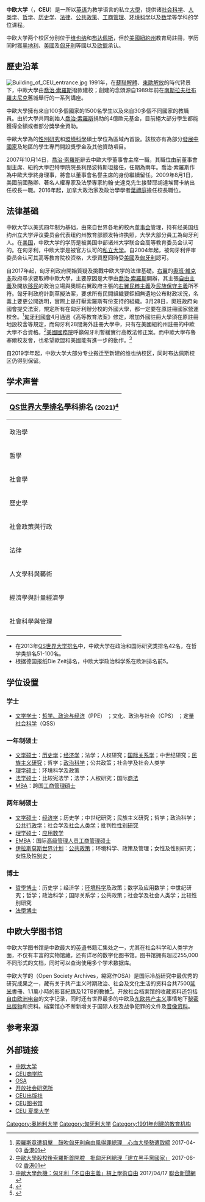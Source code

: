 {{Infobox university
|name            = 中欧大学
|native_name     = Central European University{{en}}<br />Zentraleuropäische Universität{{de}}<br />Közép-európai Egyetem{{hu}}
|latin_name      = Universitas Europae Centralis
|image           = Central European University Logo.svg
|image_size = 250px
|motto           =
|founder         = [[索罗斯|索罗斯]]
|established     = 1991年
|type            = {{AUT}}[[私立大学|私立大学]]<br>{{HUN}}[[私立大学|私立大学]]<br>{{USA}}[[纽约州|纽约州]]註冊
|endowment       = $8.80亿<ref name="The Chronicle of Higher Education">{{cite web|url=http://chronicle.com/article/For-President-of-Central/65338/|title=For President of Central European U., All Roads Have Led to Budapest|first=Aisha|last=Labi|date=2 May 2010|publisher=|accessdate=15 June 2016|via=The Chronicle of Higher Education|archive-date=2011-08-06|archive-url=https://web.archive.org/web/20110806044317/http://chronicle.com/article/For-President-of-Central/65338/|dead-url=no}}</ref>
|staff           =
|faculty         = 399<ref>{{cite web|url=https://www.ceu.edu/about/facts-figures/staff|title=Faculty and Staff  - Central European University|publisher=|accessdate=15 June 2016|archive-date=2016-08-22|archive-url=https://web.archive.org/web/20160822184719/http://www.ceu.edu/about/facts-figures/staff|dead-url=no}}</ref>
|president       = [[葉禮庭|葉禮庭]]
|principal       =
|rector          = [[葉禮庭|葉禮庭]]
|chancellor      = 
|vice_chancellor =
|dean            =
|head_label      =
|head            =
|students        = 1,380<ref>{{cite web|url=https://www.ceu.edu/about/facts-figures/students|title=Students - Central European University|publisher=|accessdate=15 June 2016|archive-date=2016-08-22|archive-url=https://web.archive.org/web/20160822184821/http://www.ceu.edu/about/facts-figures/students|dead-url=no}}</ref>
|postgrad        = 940
|doctoral        = 440
|city            = {{AUT}}[[维也纳|维也纳]]校区<br>{{HUN}}[[布达佩斯|布达佩斯]]校区
|campus          = 城区
|coordinates = {{Coord|47|30|1.85|N|19|2|58.49|E|region:HU_type:edu|display=title}}
|free_label      =
|free            =
|colors          = 绿松色 {{color box|#0099ba}}
|mascot          =
|affiliations    = 
|website         = {{url|http://www.ceu.edu}}
}}
'''中欧大学'''（{{lang-en|'''Central European University'''}}，'''CEU'''）是一所以[[英语|英语]]为教学语言的私立[[大學|大學]]，提供诸[[社会科学|社会科学]]、[[人类学|人类学]]、[[哲学|哲学]]、[[历史学|历史学]]、[[法律|法律]]、[[公共政策|公共政策]]、[[工商管理|工商管理]]、[[环境科学|环境科学]]以及[[数学|数学]]等学科的学位课程。

中欧大学两个校区分别位于[[维也纳|维也纳]]和[[布达佩斯|布达佩斯]]，但於[[美國|美國]][[紐約州|紐約州]]教育局註冊，学历同时獲[[奥地利|奥地利]]、[[美國|美國]]及[[匈牙利|匈牙利]]等國以及[[欧盟|欧盟]]承认。

==歷史沿革==
[[File:Building_of_CEU_entrance.jpg|thumb]]
1991年，在[[蘇聯解體|蘇聯解體]]、[[東歐解放|東歐解放]]的時代背景下，中歐大學由[[喬治·索羅斯|喬治·索羅斯]]撥款建校；創建的念頭源自1989年前在[[南斯拉夫|南斯拉夫]][[杜布羅夫尼克|杜布羅夫尼克]]舊城舉行的一系列講座。

中歐大學擁有來自100多個國家的1500名學生以及來自30多個不同國家的教職員。由於大學共同創始人[[喬治·索羅斯|喬治·索羅斯]]捐助的4億歐元基金，目前絕大部分學生都能獲得全額或者部分獎學金資助。

中歐大學為的[[性別研究|性別研究]]和[[環境科學|環境科學]]碩士學位為區域內首設。該校亦有為部分[[發展中國家|發展中國家]]及地區的學生專門開設獎學金及其他資助項目。

2007年10月14日，[[喬治·索羅斯|喬治·索羅斯]]辭去中歐大學董事會主席一職，其職位由前董事會副主席、紐約大學巴特學院院長利昂波特斯坦接任，任期為兩年。喬治·索羅斯作為中歐大學終身理事，將會以董事會名譽主席的身份繼續留任。2009年8月1日，美國前國務卿、著名人權專家及法學專家約翰·史達克先生接替耶胡達埃爾卡納出任校長一職。2016年起，加拿大政治家及政治學學者[[葉禮庭|葉禮庭]]擔任校長職位。

==法律基础==
中欧大学以美式四年制为基础，由來自世界各地的校內[[董事会|董事会]]管理，持有经美国纽约州立大学评议委员会代表纽约州教育部颁发特许执照，大學大部分員工為匈牙利人。在[[美国|美国]]，中欧大学的学历是被美国中部诸州大学联合会高等教育委员会认可的。在匈牙利，中欧大学是被官方认可的[[私立大学|私立大学]]。自2004年起，被匈牙利评审委员会认可其高等教育院校资格，大學資歷同時受[[美國|美國]]及[[匈牙利|匈牙利]]認可。

自2017年起，匈牙利政府開始質疑及挑戰中欧大学的法律基礎。[[右翼|右翼]]的[[奧班·維克多|奧班·維克多]]政府尋求要取締中歐大學，主要原因是大學由[[喬治·索羅斯|喬治·索羅斯]]開辦，其主張[[自由主義|自由主義]]及開放[[移民|移民]]的政治立場與奧班右翼政府主張的[[右翼民粹主義|右翼民粹主義]]及[[民族保守主義|民族保守主義]]所不符。匈牙利政府計劃草擬法案，要求所有民間組織要鉅細無遺地公布財政狀況，名義上要更公開透明，實際上是打壓索羅斯有份支持的組織。3月28日，奧班政府向國會提交法案，規定所有在匈牙利辦分校的外國大學，都一定要在原註冊國家營運校舍。<ref>[https://www.hk01.com/%E5%8D%B3%E6%99%82%E5%9C%8B%E9%9A%9B/82063/%E7%B4%A2%E7%BE%85%E6%96%AF%E7%AB%9F%E9%81%AD%E7%8B%99%E6%93%8A-%E9%BC%93%E5%90%B9%E5%8C%88%E7%89%99%E5%88%A9%E8%87%AA%E7%94%B1%E9%A2%A8%E5%BE%97%E7%BD%AA%E7%B8%BD%E7%90%86-%E5%BF%83%E8%A1%80%E5%A4%A7%E5%AD%B8%E5%8B%A2%E9%81%AD%E5%8F%96%E7%B7%A0 索羅斯竟遭狙擊　鼓吹匈牙利自由風得罪總理　心血大學勢遭取締] {{Wayback|url=https://www.hk01.com/%E5%8D%B3%E6%99%82%E5%9C%8B%E9%9A%9B/82063/%E7%B4%A2%E7%BE%85%E6%96%AF%E7%AB%9F%E9%81%AD%E7%8B%99%E6%93%8A-%E9%BC%93%E5%90%B9%E5%8C%88%E7%89%99%E5%88%A9%E8%87%AA%E7%94%B1%E9%A2%A8%E5%BE%97%E7%BD%AA%E7%B8%BD%E7%90%86-%E5%BF%83%E8%A1%80%E5%A4%A7%E5%AD%B8%E5%8B%A2%E9%81%AD%E5%8F%96%E7%B7%A0 |date=20180419053314 }} 2017-04-03 [[香港01|香港01]]</ref>[[匈牙利國會|匈牙利國會]]4月通過《高等教育法案》修定，增加外國註冊大學須在原註冊地設校舍等規定，而匈牙利28間海外註冊大學中，只有在美國紐約州註冊的中歐大學不合資格。<ref>[https://www.hk01.com/%E5%8D%B3%E6%99%82%E5%9C%8B%E9%9A%9B/95229/%E4%B8%AD%E6%AD%90%E5%A4%A7%E5%AD%B8%E6%AE%BA%E6%A0%A1%E5%BE%8C%E7%B4%A2%E7%BE%85%E6%96%AF%E9%A6%96%E9%96%8B%E8%85%94-%E6%89%B9%E5%8C%88%E7%89%99%E5%88%A9%E7%B8%BD%E7%90%86-%E5%BB%BA%E7%AB%8B%E9%BB%91%E6%89%8B%E9%BB%A8%E5%9C%8B%E5%AE%B6 中歐大學殺校後索羅斯首開腔　批匈牙利總理「建立黑手黨國家」] {{Wayback|url=https://www.hk01.com/%E5%8D%B3%E6%99%82%E5%9C%8B%E9%9A%9B/95229/%E4%B8%AD%E6%AD%90%E5%A4%A7%E5%AD%B8%E6%AE%BA%E6%A0%A1%E5%BE%8C%E7%B4%A2%E7%BE%85%E6%96%AF%E9%A6%96%E9%96%8B%E8%85%94-%E6%89%B9%E5%8C%88%E7%89%99%E5%88%A9%E7%B8%BD%E7%90%86-%E5%BB%BA%E7%AB%8B%E9%BB%91%E6%89%8B%E9%BB%A8%E5%9C%8B%E5%AE%B6 |date=20180418230420 }}2017-06-02 [[香港01|香港01]]</ref>[[美國國務院|美國國務院]]呼籲匈牙利暫緩實行高教法修正案。而中歐大學布魯塞爾校友會，也希望歐盟和美國能有進一步的動作。<ref>[https://global.udn.com/global_vision/story/8663/2408770 中歐大學危機：匈牙利「不自由主義」槓上學術自由] {{Wayback|url=https://global.udn.com/global_vision/story/8663/2408770 |date=20180418225842 }} 2017/04/17 [[聯合新聞網|聯合新聞網]]</ref>

自2019学年起，中欧大学大部分专业搬迁至新建的维也纳校区，同时布达佩斯校区仍得到保留。

==学术声誉==
{|class="infobox" style="width: 22em;"
|-
! colspan="2" style="font-size: 100%; text-align: center;" |
<big>[[QS世界大學排名|QS世界大學排名]]學科排名</big> (2021)<ref name="QS_Rank">{{cite web|title=Central European University – QS Top University Rankings|url=https://www.topuniversities.com/universities/central-european-university|access-date=2 April 2021|publisher=[[QS世界大學排名|QS世界大學排名]]}}</ref>
|-
| 政治學
| 25
|-
| 哲學
| 35
|-
| 社會學
| 66
|-
| 歷史學
| 51–100
|-
| 社會政策與行政 
| 51–100
|-
| 法律
| 101–150
|-
| 人文學科與藝術
| 118
|-
| 經濟學與計量經濟學
| 151–200
|-
| 社會科學與管理
| 180
|-
|}
* 在2013年[[QS世界大学排名|QS世界大学排名]]中，中欧大学在政治和国际研究类排名42名，在哲学类排名51-100名。
* 根据德国报纸Die Zeit排名，中欧大学政治科学系在欧洲排名前5。

==学位设置==
===学士===
* [[文学学士|文学学士]]：[[哲學、政治學及經濟學|哲学、政治与经济]]（PPE） ；文化、政治与社会（CPS） ；定量[[社会科学|社会科学]]（QSS）
===一年制硕士===
* [[文学硕士|文学硕士]]：[[歷史學|历史学]]；[[经济学|经济学]]；法学；人权研究；[[國際關係學|国际关系学]]；中世纪研究；[[民族主義研究|民族主义研究]]；哲学；[[政治学|政治科学]]；公共政策；社会学及社会人类学
* [[理学硕士|理学硕士]]：环境科学及政策
* [[法学硕士|法学硕士]]：比较宪法学；法学；人权研究；国际[[商法|商法]]
* [[MBA|MBA]]：跨国[[工商管理碩士|工商管理碩士]]
===两年制硕士===
* [[文学硕士|文学硕士]]：[[经济学|经济学]]；历史学；中世纪研究；民族主义研究；哲学；政治科学；[[公共行政学|公共行政学]]；社会学及[[社會人類學|社会人类学]]；批判性[[性别研究|性别研究]]
* [[理学硕士|理学硕士]]：[[应用数学|应用数学]]
* [[EMBA|EMBA]]：国际[[高级管理人员工商管理硕士|高级管理人员工商管理硕士]]
* [[伊拉斯莫斯世界计划|伊拉斯莫斯世界计划]]：[[公共政策|公共政策]]；环境科学、政策及管理；女性及性别研究；女性及性别史；
===博士===
* [[哲學博士|哲學博士]]：历史学；经济学；[[环境科学|环境科学]]及政策；数学及应用数学；中世纪研究；哲学；政治科学；国际关系学；公共政策；社会学及社会人类学；比较性别研究
* [[法學博士|法學博士]]

==中欧大学图书馆==
中欧大学图书馆是中欧最大的[[英语|英语]]书籍汇集处之一，尤其在社会科学和人类学方面，不仅有丰富的实物馆藏，还有详尽的数字化图书馆。图书馆拥有超过255,000不同形式的文档，同时可以查询使用多个学术数据库。

中欧大学的{{tsl|en|Open Society Archives|开放社会档案馆}}（Open Society Archives，縮寫作OSA）是国际冷战研究中最优秀的研究成果之一，藏有关于共产主义时期政治、社会及文化生活的资料合共7500[[延米|延米]]書冊、1.1萬小時的影音紀錄及12TB的數據<ref>{{cite web|url=http://www.osaarchivum.org/about-us|title=About Us - OSA Archivum|publisher=|access-date=2016-06-15|archive-date=2016-06-27|archive-url=https://web.archive.org/web/20160627220344/http://www.osaarchivum.org/about-us|dead-url=no}}</ref>。开放社会档案馆的收藏资料还包括[[自由欧洲电台|自由欧洲电台]]的文字记录，同时还有世界最多的中欧及[[东欧|东欧]][[共产主义|共产主义]]事情地下[[秘密出版物|秘密出版物]]和资料。档案馆亦不断新增关于国际人权及战争犯罪的文件及[[音像资料|音像资料]]。

==参考来源==
{{Reflist}}

==外部链接==
*[https://web.archive.org/web/20110628002840/http://www.ceu-budapest.edu/ 中欧大学]
*[https://web.archive.org/web/20150212064405/http://ceubusiness.org/ CEU商学院]
*[http://www.osaarchivum.org OSA]{{Wayback|url=http://www.osaarchivum.org/ |date=20110226003958 }}
*[http://www.soros.org 开放社会研究所]{{Wayback|url=http://www.soros.org/ |date=20121012011136 }}
*[http://www.ceupress.com CEU出版社]{{Wayback|url=http://www.ceupress.com/ |date=20200924051935 }}
*[http://www.library.ceu.hu/ CEU图书馆]{{Wayback|url=http://www.library.ceu.hu/ |date=20100208221559 }}
*[http://www.sun.ceu.hu/ CEU 夏季大学]{{Wayback|url=http://www.sun.ceu.hu/ |date=20100114142513 }}

{{奥地利大学}}
{{匈牙利大学}}
{{欧洲数学学会}}
{{Authority control}}
[[Category:奥地利大学|Category:奥地利大学]]
[[Category:匈牙利大学|Category:匈牙利大学]]
[[Category:1991年创建的教育机构|Category:1991年创建的教育机构]]